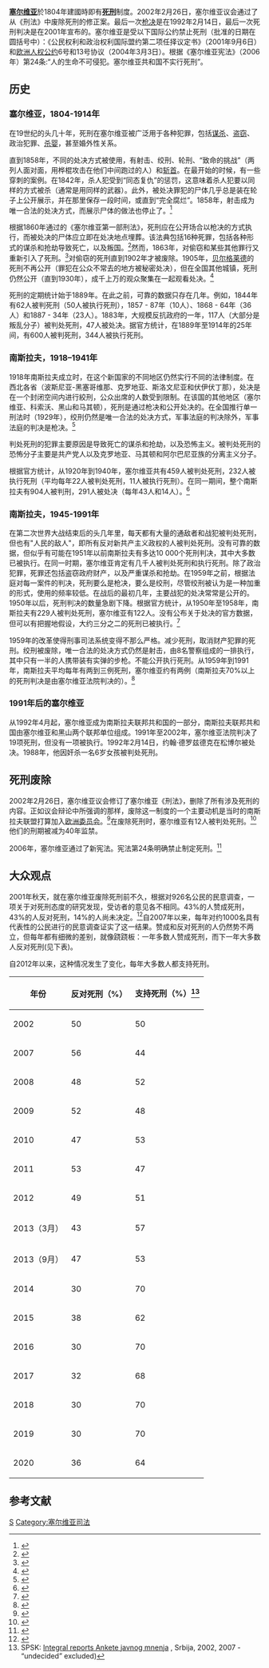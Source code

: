 '''[[塞尔维亚|塞尔维亚]]'''於1804年建國時即有'''[[死刑|死刑]]'''制度。2002年2月26日，塞尔维亚议会通过了从《刑法》中废除死刑的修正案。最后一次[[枪决|枪决]]是在1992年2月14日，最后一次死刑判决是在2001年宣布的。塞尔维亚是受以下国际公约禁止死刑（批准的日期在圆括号中）：《公民权利和政治权利国际盟约第二项任择议定书》（2001年9月6日）和[[欧洲人权公约|欧洲人权公约]]6号和13号协议（2004年3月3日）。根据《塞尔维亚宪法》（2006年）第24条:“人的生命不可侵犯。塞尔维亚共和国不实行死刑”。

== 历史 ==
=== 塞尔维亚，1804-1914年 ===
在19世纪的头几十年，死刑在塞尔维亚被广泛用于各种犯罪，包括[[谋杀|谋杀]]、[[盗窃|盗窃]]、政治犯罪、[[杀婴|杀婴]]，甚至婚外性关系。

直到1858年，不同的处决方式被使用，有射击、绞刑、轮刑、“致命的挑战”（两列人面对面，用桦棍攻击在他们中间跑过的人）和[[斩首|斩首]]。在最开始的时候，有一些穿刺的案例。在1842年，杀人犯受到“同态复仇”的惩罚，这意味着杀人犯要以同样的方式被杀（通常是用同样的武器）。此外，被处决罪犯的尸体几乎总是装在轮子上公开展示，并在那里保存一段时间，或直到“完全腐烂”。1858年，射击成为唯一合法的处决方式，而展示尸体的做法也停止了。<ref>{{cite book|last=Živanović|first=Toma|title=Zakonski izvori krivičnog prava Srbije od 1804. do 1865 [Statutory sources of Serbia’s criminal law from 1804 to 1865]|year=1967|location=Belgrade|pages=431–439}}</ref>

根据1860年通过的《塞尔维亚第一部刑法》，死刑应在公开场合以枪决的方式执行，而被处决的尸体应立即在处决地点埋葬。该法典包括16种死罪，包括各种形式的谋杀和抢劫导致死亡，以及叛国。<ref>{{cite web|title=Kaznitelni zakonik za Knjažestvo Srbiju, 1860 [Penal Code for the Princedom of Serbia, 1860]|url=http://www.smrtnakazna.rs/Portals/0/SrbijaPropisi/Kaznitelni%20zakonik%201860.pdf|access-date=14 September 2012|archive-date=2016-03-04|archive-url=https://web.archive.org/web/20160304032000/http://www.smrtnakazna.rs/Portals/0/SrbijaPropisi/Kaznitelni%20zakonik%201860.pdf}}</ref>然而，1863年，对偷窃和某些其他罪行又重新引入了死刑。<ref>{{cite web|title=Izmene Kaznitelnog zakonika, 1863 [Amendments to the Penal Code, 1863], Art. 223|url=http://www.smrtnakazna.rs/Portals/0/SrbijaPropisi/Izmene%20i%20dopune%20krivi%C4%8Dnog%20zakonika%20iz%201861.%20i%201863.%20godine.pdf|access-date=14 September 2012|archive-date=2020-09-26|archive-url=https://web.archive.org/web/20200926092204/http://www.smrtnakazna.rs/Portals/0/SrbijaPropisi/Izmene%20i%20dopune%20krivi%C4%8Dnog%20zakonika%20iz%201861.%20i%201863.%20godine.pdf}}</ref>对偷窃的死刑直到1902年才被废除。1905年，[[贝尔格莱德|贝尔格莱德]]的死刑不再公开（罪犯在公众不常去的地方被秘密处决），但在全国其他城镇，死刑仍然公开（直到1930年），成千上万的观众聚集在一起观看处决。<ref name="jankovic">{{cite book|last=Janković|first=Ivan|title=Na belom hlebu: Smrtna kazna u Srbiji, 1804–2002  [On white bread diet: The death penalty in Serbia 1804-2002]|year=2012|location=Belgrade|isbn=978-86-519-1232-3|pages=244–247}}</ref>

死刑的定期统计始于1889年。在此之前，可靠的数据只存在几年。例如，1844年有62人被判死刑（50人被执行死刑），1857 - 87年（10人）、1868 - 64年（36人）和1887 - 34年（23人）。1883年，大规模反抗政府的一年，117人（大部分是叛乱分子）被判处死刑，47人被处决。据官方统计，在1889年至1914年的25年间，有600人被判死刑，344人被执行死刑。
=== 南斯拉夫，1918–1941年 ===
1918年南斯拉夫成立时，在这个新国家的不同地区仍然实行不同的法律制度。在西北各省（波斯尼亚-黑塞哥维那、克罗地亚、斯洛文尼亚和伏伊伏丁那），处决是在一个封闭空间内进行絞刑，公众出席的人数受到限制。在该国的其他地区（塞尔维亚、科索沃、黑山和马其顿），死刑是通过枪决和公开处决的。在全国推行单一刑法时（1929年），绞刑仍然是唯一合法的处决方式，军事法庭的判决除外，军事法庭的判决是枪决。<ref>{{cite book|last=Janković|first=Ivan|title=Na belom hlebu: Smrtna kazna u Srbiji, 1804–2002  [On white bread diet: The death penalty in Serbia 1804-2002]|year=2012|location=Belgrade|isbn=978-86-519-1232-3|pages=Ch. 8–10}}</ref>

判处死刑的犯罪主要原因是导致死亡的谋杀和抢劫，以及恐怖主义。被判处死刑的恐怖分子主要是共产党人以及克罗地亚、马其顿和阿尔巴尼亚族的分离主义分子。

根据官方统计，从1920年到1940年，塞尔维亚共有459人被判处死刑，232人被执行死刑（平均每年22人被判处死刑，11人被执行死刑）。在同一期间，整个南斯拉夫有904人被判刑，291人被处决（每年43人和14人）。<ref>{{cite book|title=Statistički godišnjaci Kraljevine SHS / Jugoslavije [Statistical Yearbooks of the Kingdom SHS / Yugoslavia]|year=1921–1941|location=Belgrade}}</ref>

=== 南斯拉夫，1945-1991年 ===
在第二次世界大战结束后的头几年里，每天都有大量的通敌者和战犯被判处死刑，但也有"人民的敌人"，即所有反对新共产主义政权的人被判处死刑。没有可靠的数据，但似乎有可能在1951年以前南斯拉夫有多达10 000个死刑判决，其中大多数已被执行。在同一时期，塞尔维亚肯定有几千人被判处死刑和执行死刑。除了政治犯罪，死罪还包括盗窃政府财产，以及严重谋杀和抢劫。在1959年之前，根据法庭对每一案件的判决，死刑要么是枪决，要么是绞刑，尽管绞刑被认为是一种加重的形式，使用的频率较低。在战后的最初几年，主要战犯的处决常常是公开的。1950年以后，死刑判决的数量急剧下降。根据官方统计，从1950年至1958年，南斯拉夫有229人被判处死刑，塞尔维亚有122人。没有公布关于处决的官方数据，但可以有把握地假设，大约三分之二的死刑已被执行。<ref>{{cite book|last=Janković|first=Ivan|title=Na belom hlebu: Smrtna kazna u Srbiji, 1804–2002  [On white bread diet: The death penalty in Serbia 1804-2002]|year=2012|location=Belgrade|pages=Ch. 11–12}}</ref>

1959年的改革使得刑事司法系统变得不那么严格。减少死刑，取消财产犯罪的死刑。绞刑被废除，唯一合法的处决方式仍然是射击，由8名警察组成的一排执行，其中只有一半的人携带装有实弹的步枪。不能公开执行死刑。从1959年到1991年，南斯拉夫平均每年有两到三例死刑，塞尔维亚约有两例（南斯拉夫70%以上的死刑判决是由塞尔维亚法院判决的）。<ref>{{cite book|last=Janković|first=Ivan|title=Na belom hlebu: Smrtna kazna u Srbiji, 1804–2002  [On white bread diet: The death penalty in Serbia 1804-2002]|year=2012|pages=Ch. 13–14}}</ref>
=== 1991年后的塞尔维亚 ===
从1992年4月起，塞尔维亚成为南斯拉夫联邦共和国的一部分，南斯拉夫联邦共和国由塞尔维亚和黑山两个联邦单位组成。1991年至2002年，塞尔维亚法院判决了19项死刑，但没有一项被执行。1992年2月14日，约翰·德罗兹德克在松博尔被处决。1988年，他因奸杀一名6岁女孩被判处死刑。
== 死刑废除 ==
2002年2月26日，塞尔维亚议会修订了塞尔维亚《刑法》，删除了所有涉及死刑的内容。正如议会辩论中所强调的那样，废除这一制度的一个主要动机是当时的南斯拉夫联盟打算加入[[欧洲委员会|欧洲委员会]]。<ref>{{cite web | url=http://www.smrtnakazna.rs/sr-latn-rs/teme/abolicija2002.aspx | title=Kako je Narodna skupština ukinula smrtnu kaznu u Srbiji 2002. godine? | publisher=SPSK | date=27 February 2013 | access-date=10 June 2017 | archive-date=2020-11-25 | archive-url=https://web.archive.org/web/20201125195322/http://www.smrtnakazna.rs/sr-latn-rs/teme/abolicija2002.aspx }}</ref>在废除死刑时，塞尔维亚有12人被判处死刑。<ref>{{Cite web |url=http://www.smrtnakazna.rs/sr-latn-rs/bazaosudjenika.aspx |title=SPSK database |access-date=2021-02-22 |archive-date=2020-10-31 |archive-url=https://web.archive.org/web/20201031182950/http://www.smrtnakazna.rs/sr-latn-rs/bazaosudjenika.aspx }}</ref>他们的刑期被减为40年监禁。

2006年，塞尔维亚通过了新宪法。宪法第24条明确禁止制定死刑。<ref>{{cite web | url=http://www.kurir.rs/crna-hronika/1499631/pravda-za-ubice-evo-kako-je-ukinuta-smrtna-kazna-u-srbiji | title=PRAVDA ZA UBICE: Evo kako je ukinuta smrtna kazna u Srbiji! | publisher=Kurir | date=7 August 2014 | access-date=10 June 2017 | archive-date=2018-02-27 | archive-url=https://web.archive.org/web/20180227202553/http://www.kurir.rs/crna-hronika/1499631/pravda-za-ubice-evo-kako-je-ukinuta-smrtna-kazna-u-srbiji }}</ref>

==大众观点==

2001年秋天，就在塞尔维亚废除死刑前不久，根据对926名公民的民意调查，一项关于对死刑态度的研究发现，受访者的意见各不相同。43%的人赞成死刑，43%的人反对死刑，14%的人尚未决定。<ref>{{cite book|last=Nikolić|first=Borko|title=Preživela kazna [An Obsolete Punishment]|year=2002|location=Belgrade|isbn=86-7202-051-0|pages=14}}</ref>自2007年以来，每年对约1000名具有代表性的公民进行的民意调查证实了这一结果。赞成和反对死刑的人仍然势不两立，但每年都有细微的差别，就像跷跷板：一年多数人赞成死刑，而下一年大多数人反对死刑(见下表)。

自2012年以来，这种情况发生了变化，每年大多数人都支持死刑。

{| class="wikitable sortable"
|-
! 年份 !! 反对死刑（%）!! 支持死刑（%）<ref>SPSK: [http://www.smrtnakazna.rs/sr-latn-rs/javnomnjenje/ankete.aspx#reports Integral reports Ankete javnog mnenja] {{Wayback|url=http://www.smrtnakazna.rs/sr-latn-rs/javnomnjenje/ankete.aspx#reports |date=20210209150657 }}, Srbija, 2002, 2007 - “undecided” excluded)</ref>
|-
| 2002 || 50 || 50
|-
| 2007 || 56 || 44
|-
| 2008 || 48 || 52
|-
| 2009 || 52 || 48
|-
| 2010 || 47 || 53
|-
| 2011 || 53 || 47
|-
| 2012 || 49 || 51
|-
| 2013（3月）|| 43 || 57
|-
| 2013（9月）|| 47 || 53
|-
| 2014 || 30 || 70
|-
| 2015 || 38 || 62
|-
| 2016 || 30 || 70
|-
| 2017 || 32 || 68
|-
| 2018 || 30 || 70
|-
| 2019 || 30 || 70
|-
| 2020 || 36 || 64
|}
==参考文献==
{{reflist}}
{{歐洲題目|死刑制度}}
[[Category:塞尔维亚死刑制度|S]]
[[Category:塞尔维亚司法|Category:塞尔维亚司法]]